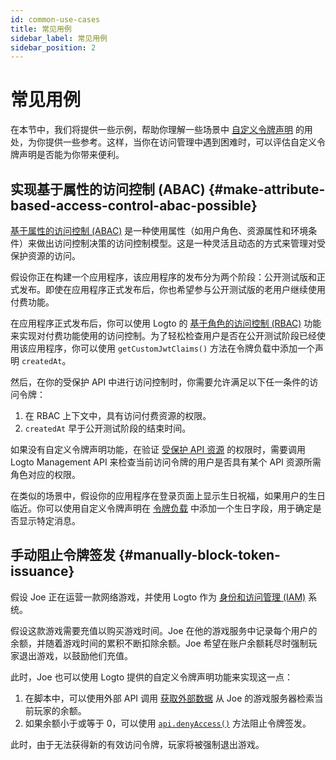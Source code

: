 ```yaml
---
id: common-use-cases
title: 常见用例
sidebar_label: 常见用例
sidebar_position: 2
---
```


# 常见用例

在本节中，我们将提供一些示例，帮助你理解一些场景中 [自定义令牌声明](/developers/custom-token-claims) 的用处，为你提供一些参考。这样，当你在访问管理中遇到困难时，可以评估自定义令牌声明是否能为你带来便利。

## 实现基于属性的访问控制 (ABAC) \{#make-attribute-based-access-control-abac-possible}

[基于属性的访问控制 (ABAC)](https://auth.wiki/abac) 是一种使用属性（如用户角色、资源属性和环境条件）来做出访问控制决策的访问控制模型。这是一种灵活且动态的方式来管理对受保护资源的访问。

假设你正在构建一个应用程序，该应用程序的发布分为两个阶段：公开测试版和正式发布。即使在应用程序正式发布后，你也希望参与公开测试版的老用户继续使用付费功能。

在应用程序正式发布后，你可以使用 Logto 的 [基于角色的访问控制 (RBAC)](/authorization/role-based-access-control) 功能来实现对付费功能使用的访问控制。为了轻松检查用户是否在公开测试阶段已经使用该应用程序，你可以使用 `getCustomJwtClaims()` 方法在令牌负载中添加一个声明 `createdAt`。

然后，在你的受保护 API 中进行访问控制时，你需要允许满足以下任一条件的访问令牌：

1. 在 RBAC 上下文中，具有访问付费资源的权限。
2. `createdAt` 早于公开测试阶段的结束时间。

如果没有自定义令牌声明功能，在验证 [受保护 API 资源](/authorization/api-resources) 的权限时，需要调用 Logto Management API 来检查当前访问令牌的用户是否具有某个 API 资源所需角色对应的权限。

在类似的场景中，假设你的应用程序在登录页面上显示生日祝福，如果用户的生日临近。你可以使用自定义令牌声明在 [令牌负载](/user-management/personal-access-token#example-token-exchange) 中添加一个生日字段，用于确定是否显示特定消息。

## 手动阻止令牌签发 \{#manually-block-token-issuance}

假设 Joe 正在运营一款网络游戏，并使用 Logto 作为 [身份和访问管理 (IAM)](https://auth.wiki/iam) 系统。

假设这款游戏需要充值以购买游戏时间。Joe 在他的游戏服务中记录每个用户的余额，并随着游戏时间的累积不断扣除余额。Joe 希望在账户余额耗尽时强制玩家退出游戏，以鼓励他们充值。

此时，Joe 也可以使用 Logto 提供的自定义令牌声明功能来实现这一点：

1. 在脚本中，可以使用外部 API 调用 [获取外部数据](/developers/custom-token-claims/create-script/#step-3-fetch-external-data) 从 Joe 的游戏服务器检索当前玩家的余额。
2. 如果余额小于或等于 0，可以使用 [`api.denyAccess()`](/developers/custom-token-claims/create-script/#api) 方法阻止令牌签发。

此时，由于无法获得新的有效访问令牌，玩家将被强制退出游戏。
